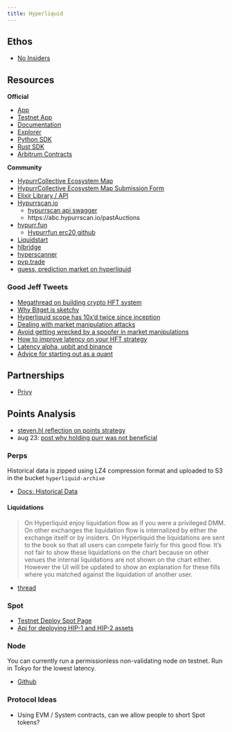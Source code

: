 ```yaml
---
title: Hyperliquid
---
```


## Ethos

- [No Insiders](https://x.com/chameleon_jeff/status/1751692534483505649)

## Resources

**Official**

- [App](https://app.hyperliquid.xyz/trade)
- [Testnet App](https://app.hyperliquid-testnet.xyz/trade)
- [Documentation](https://hyperliquid.gitbook.io/hyperliquid-docs)
- [Explorer](https://app.hyperliquid-testnet.xyz/explorer)
- [Python SDK](https://github.com/hyperliquid-dex/hyperliquid-python-sdk)
- [Rust SDK](https://github.com/hyperliquid-dex/hyperliquid-rust-sdk)
- [Arbitrum Contracts](https://github.com/hyperliquid-dex/contracts)

**Community**

- [HypurrCollective Ecosystem Map](https://east-opal-e86.notion.site/74646ecaa49847728c908d5c60760e4a?v=8bc8b966688941dda454f44bdba1702b)
- [HypurrCollective Ecosystem Map Submission Form](https://noteforms.com/forms/hyperliquid-ecosystem-map-by-hypurrcollective-cgctdx)
- [Elixir Library / API](https://github.com/skedzior/hyperliquid)
- [Hypurrscan.io](https://hypurrscan.io/dashboard)
    - [hypurrscan api swagger](https://api.hypurrscan.io/ui/)
    - https://abc.hypurrscan.io/pastAuctions
- [hypurr.fun](https://hypurr.fun/)
    - [Hypurrfun erc20 github](https://github.com/Hypurr-Fun/hypurr-erc20)
- [Liquidstart](https://app.liquidstart.xyz/home)
- [hlbridge](https://docs.hlbridge.com/faq)
- [hyperscanner](https://www.hyperscanner.app/)
- [pvp.trade](https://pvp.trade/)
- [guess, prediction market on hyperliquid](https://pvp.trade/)

### Good Jeff Tweets

- [Megathread on building crypto HFT system](https://x.com/chameleon_jeff/status/1650868903114067968)
- [Why Bitget is sketchy](https://x.com/chameleon_jeff/status/1643610595848261632)
- [Hyperliquid scope has 10x'd twice since inception](https://x.com/chameleon_jeff/status/1784592436792275221)
- [Dealing with market manipulation attacks](https://x.com/chameleon_jeff/status/1726091053491470408)
- [Avoid getting wrecked by a spoofer in market manipulations](https://x.com/chameleon_jeff/status/1640008280457248768)
- [How to improve latency on your HFT strategy](https://x.com/chameleon_jeff/status/1649770610711580672)
- [Latency alpha, upbit and binance](https://x.com/chameleon_jeff/status/1642198518319452160)
- [Advice for starting out as a quant](https://x.com/chameleon_jeff/status/1637986806749872128)

## Partnerships

- [Privy](https://x.com/HyperliquidX/status/1737898490834092251)

## Points Analysis

- [steven.hl reflection on points strategy](https://x.com/stevenyuntcap/status/1827044000362328448)
- aug 23: [post why holding purr was not beneficial](https://x.com/HWihler/status/1827104685573947670)



### Perps

Historical data is zipped using LZ4 compression format and uploaded to S3 in the bucket `hyperliquid-archive`

- [Docs: Historical Data](https://hyperliquid.gitbook.io/hyperliquid-docs/historical-data)

#### Liquidations

> On Hyperliquid enjoy liquidation flow as if you were a privileged DMM. On other exchanges the liquidation flow is internalized by either the exchange itself or by insiders. On Hyperliquid the liquidations are sent to the book so that all users can compete fairly for this good flow. It's not fair to show these liquidations on the chart because on other venues the internal liquidations are not shown on the chart either. However the UI will be updated to show an explanation for these fills where you matched against the liquidation of another user.

- [thread](https://x.com/chameleon_jeff/status/1713551132855840871)

### Spot

- [Testnet Deploy Spot Page](https://app.hyperliquid-testnet.xyz/deploySpot)
- [Api for deploying HIP-1 and HIP-2 assets](https://hyperliquid.gitbook.io/hyperliquid-docs/for-developers/api/deploying-hip-1-and-hip-2-assets)

### Node

You can currently run a permissionless non-validating node on testnet. Run in Tokyo for the lowest latency.

- [Github](https://github.com/hyperliquid-dex/node)

### Protocol Ideas

- Using EVM / System contracts, can we allow people to short Spot tokens?
